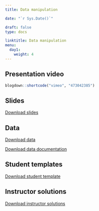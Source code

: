 ---
title: Data manipulation 

date: "`r Sys.Date()`"

draft: false
type: docs

linktitle: Data manipulation 
menu:
  day1:
    weight: 4
---

## Presentation video

```{r, echo=F}
blogdown::shortcode("vimeo", "473042385")
```

## Slides

[Download slides](../../../rmds/03_data_manipulation_slides.pptx)

## Data

[Download data](../../../rmds/framingham.csv)

[Download data documentation](../../../rmds/Framingham Longitudinal Data Documentation.pdf)

## Student templates

[Download student template](../../../rmds/03_data_manipulation_template.Rmd)

## Instructor solutions

[Download instructor solutions](../../../rmds/03_data_manipulation_solutions.Rmd)

